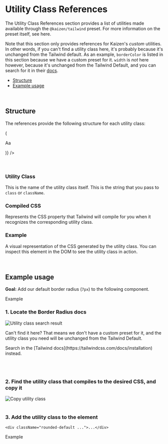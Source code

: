 
<Meta title="Systems/Tailwind/Utility Class References/Overview" />

# Utility Class References

The Utility Class References section provides a list of utilities made available through the `@kaizen/tailwind` preset.
For more information on the preset itself, see <LinkTo pageId="systems-tailwind-overview">here</LinkTo>.

Note that this section only provides references for Kaizen's _custom_ utilities.
In other words, if you can't find a utility class here, it's probably because it's unchanged from the Tailwind default.
As an example, `borderColor` is listed in this section because we have a custom preset for it. `width` is _not_ here however, because it's unchanged from the Tailwind Default, and you can search for it in their [docs](https://tailwindcss.com/docs/width).

- [Structure](#structure)
- [Example usage](#example-usage)

<br/>

## Structure

The references provide the following structure for each utility class:

<Unstyled>
<div className="w-100">
  <UtilityClassTemplate
    compiledCssPropertyName="width"
    classKeyValues={[{utilityClassName: "text-heading-1", cssProperty: "2.125rem"}]}
    renderExampleComponent={cssProperty => (
      <p style={{ fontSize: cssProperty }}>Aa</p>
    )}
  />
</div>
</Unstyled>

<br/>
<br/>

### Utility Class
This is the name of the utility class itself. This is the string that you pass to `class` or `className`.

### Compiled CSS
Represents the CSS property that Tailwind will compile for you when it recognizes the corresponding utility class.

### Example
A visual representation of the CSS generated by the utility class. You can inspect this element in the DOM to see the utility class in action.

<br/>

## Example usage

**Goal:** Add our default border radius (`7px`) to the following component.

<Canvas>
<div className="border-solid w-max border-blue-500 bg-blue-100 px-12">
  <p className="font-family-paragraph text-blue-700">Example</p>
</div>
</Canvas>

### 1. Locate the Border Radius docs
<div className="max-w-[600px]">
  <img src={UtilitySearchResult} alt="Utility class search result" />
</div>

<p>Can't find it here? That means we don't have a custom preset for it, and the utility class you need will be unchanged from the Tailwind Default.</p>
<p>Search in the [Tailwind docs](https://tailwindcss.com/docs/installation) instead.</p>

<br/>
<br/>

### 2. Find the utility class that compiles to the desired CSS, and copy it
<img src={CopyUtilityClass} alt="Copy utility class" />

<br/>
<br/>

### 3. Add the utility class to the element
```tsx
<div className="rounded-default ...">...</div>
```
<Canvas>
<div className="rounded-default border-solid w-max border-blue-500 bg-blue-100 px-12">
  <p className="font-family-paragraph text-blue-700">Example</p>
</div>
</Canvas>
